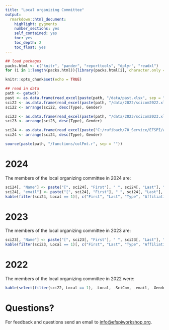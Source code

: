 ```yaml
---
title: "Local organizing Committee"
output: 
  rmarkdown::html_document:
    highlight: pygments
    number_sections: yes
    self_contained: yes
    toc: yes
    toc_depth: 2
    toc_float: yes
---
```


```r
## load packages
packs.html <- c("knitr", "pander", "reporttools", "dplyr", "readxl")
for (i in 1:length(packs.html)){library(packs.html[i], character.only = TRUE)}

knitr::opts_chunk$set(echo = TRUE)

## read in data
path <- getwd()
past <- as.data.frame(read_excel(paste(path, "/data/past.xlsx", sep = ""), col_types = NULL))
sci22 <- as.data.frame(read_excel(paste(path, "/data/2022/scicom2022.xlsx", sep = ""), col_types = NULL))
sci22 <- arrange(sci22, desc(Type), Gender)

sci23 <- as.data.frame(read_excel(paste(path, "/data/2023/scicom2023.xlsx", sep = ""), col_types = NULL))
sci23 <- arrange(sci23, desc(Type), Gender)

sci24 <- as.data.frame(read_excel(paste("C:/rufibach/70_Service/EFSPI/workshop/20240911_9th_EFSPI_RegStat_Basel/roster.xlsx", sep = ""), col_types = NULL))
sci24 <- arrange(sci24, desc(Type), Gender)

source(paste(path, "/functions/colFmt.r", sep = ""))
```

# 2024

The members of the local organizing committee in 2024 are:

```r
sci24[, "Name"] <- paste("[", sci24[, "First"], " ", sci24[, "Last"], "](mailto:", sci24[, "email"], ")", sep = "")
sci24[, "email"] <- paste("[", sci24[, "First"], " ", sci24[, "Last"], "](mailto:", sci24[, "email"], ")", sep = "")
kable(filter(sci24, Local == 1)[, c("First", "Last", "Type", "Affiliation", "email")], align = "ll")
```

# 2023

The members of the local organizing committee in 2023 are:

```r
sci23[, "Name"] <- paste("[", sci23[, "First"], " ", sci23[, "Last"], "](mailto:", sci23[, "email"], ")", sep = "")
kable(filter(sci23, Local == 1)[, c("First", "Last", "Type", "Affiliation")], align = "ll")
```

# 2022

The members of the local organizing committee in 2022 were:

```r
kable(select(filter(sci22, Local == 1), -Local, -SciCom, -email, -Gender), align = "llccl")
```

# Questions?

For feedback and questions send an email to [info@efspiworkshop.org](mailto:info@efspiworkshop.org).



